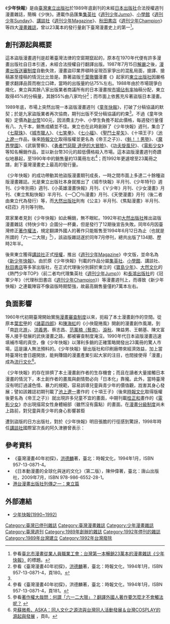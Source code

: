 {{POV|time=2020-11-04T01:23:18+00:00}}{{Infobox Magazine
| 名稱      = 少年快報
| 英文名    = 
| 標誌      = 
| 標誌大小  = 
| 圖像      = Shao-Nian-Quai-Bao.jpg
| 圖像大小  = 
| 圖像說明  = 創刊號封面
| 主編      = 
| 編輯      = 
| 編輯者    = 
| 類別      = [[漫畫雜誌|漫畫雜誌]]
| 發行周期  = [[週刊|週刊]]
| 發行量    = 
| 創辦人    = 
| 出版者    = 
| 實際發行量= 
| 滯銷量    = 
| 總發行量  = 
| 創刊日期  = 1989年
| 首發日期  = 
| 最後發行日期  = 
| 公司      = [[東立出版社|東立出版社]]
| 創刊地區  = 臺灣
| 總部所在地= 
| 語言      = 正體中文
| 網站      = 
| issn      = 
| oclc      = 
}}

《'''少年快報'''》是由[[臺灣|臺灣]][[東立出版社|東立出版社]]於1989年底創刊的未經[[日本|日本]][[出版社|出版社]]合法授權週刊漫畫雜誌，簡稱《少快》。連載作品匯集[[集英社|集英社]]《[[週刊少年Jump|週刊少年Jump]]》、[[小學館|小學館]]《[[週刊少年Sunday|週刊少年Sunday]]》、[[講談社|講談社]]《[[週刊少年Magazine|週刊少年Magazine]]》、[[秋田書店|秋田書店]]《[[週刊少年Champion|週刊少年Champion]]》等四大[[漫畫雜誌|漫畫雜誌]]，曾以23萬本的發行量創下臺灣漫畫史上的第一<ref>參看[http://www.comicartist.org.tw/monga_column/First/First_15.htm 臺北市漫畫從業人員職業工會：台灣第一本暢銷23萬本的漫畫雜誌《少年快報》] {{webarchive|url=https://web.archive.org/web/20100820045602/http://www.comicartist.org.tw/monga_column/First/First_15.htm |date=2010-08-20 }}的標題。</ref>。

== 創刊源起與概要 ==
這本盜版漫畫週刊是趁著臺灣法律的空窗期竄起的，原本在1970年代便有許多漫畫出版社自日本引進，未經合法授權自行翻譯出版。1987年7月15日[[台灣省戒嚴令|解嚴]]之後，[[編印連環圖畫輔導辦法|漫畫出版送審制度]]自動失效，漫畫盜印業界頓時呈現百家爭出的混亂局面，搶譯、搶稿甚至撞稿的情況比比皆是。靠著盜版[[千葉徹彌|千葉徹彌]]漫畫《{{link-ja|好小子 (漫畫)|おれは鉄兵|好小子}}》起家的[[東立出版社|東立出版社]]因嚴格要求翻譯品質而樹立口碑，當時的出版量約佔75%左右。1988年由於市場競爭白熾化，東立與其餘八家出版業者商議所有的日本漫畫按[[市場佔有率|市場佔有率]]抽稿分配，東立取得45%的分稿量，其餘55%由八家均分<ref name="#1">參看《臺灣漫畫40年初探》，[[洪德麟|洪德麟]]著，臺北：時報文化，1994年1月，ISBN 957-13-0871-4，頁180。</ref>；而市面上依舊充斥著盜版日本漫畫。

1989年底，市場上突然出現一本盜版漫畫週刊《[[童年快報|童年快報]]》，打破了分稿協議的默契；於是九家盜版業者再次協商，期刊出版不受分稿協議的約束<ref name="#1"/>。不過《童年快報》定價為[[新台幣|新台幣]]100元，因消費主力中、小學生負擔不起此價格，每週發行量僅有八、九千本，銷售成績並不佳。東立也在此時創辦了《少年快報》週刊，集合了《[[七龍珠|七龍珠]]》、《[[城市獵人|城市獵人]]》、《[[亂馬½|七笑拳]]》、《[[彩虹辣椒|七小福]]》、《[[聖鬥士星矢|聖鬥士星矢]]》、《十項王子》（[[池上遼一|池上遼一]]作品，後來[[時報文化|時報文化]]取得版權並更名為《帝王之子》）、《[[魁！！男塾|魁！！男塾]]》、《[[魔界學園|魔界學園]]》、《武裝警察》、《[[神龍之謎|勇者鬥惡龍 達伊的大冒險]]》、《[[功夫旋風兒|功夫旋風兒]]》、《[[電影少女|電影少女]]》等知名暢銷作品，並以新台幣30元的超低價格殺入市場。這本盜版漫畫週刊奇蹟似地暴起，至1990年中的銷售量約13萬冊左右<ref>參看《臺灣漫畫40年初探》，洪德麟著，臺北：時報文化，1994年1月，ISBN 957-13-0871-4，頁181。</ref>；而1992年更遽增至23萬冊之譜，創下臺灣漫畫史上最高的發行量。

《少年快報》的成功帶動其他盜版漫畫期刊成長，一時之間市面上多達二十餘種盜版漫畫雜誌。光是東立出版社本身就推出了《城市快報》半月刊、《少年特刊》週刊、《少年別冊》週刊、《小英雄漫畫快報》月刊、《Ｖ少年》月刊、《少女漫畫》月刊、《東立焦點快報》半月刊、《一〇〇％漫畫》月刊、《天使漫畫》月刊（後二者由東立代為發行）等，而[[大然出版社|大然出版社]]則有《公主》半月刊、《焦點漫畫》半月刊、《菈菈》月刊等刊物。

眾家業者見到《少年快報》如此暢銷，無不眼紅。1992年初[[大然出版社|大然出版社]]推出盜版漫畫雜誌《特快少年》企圖分一杯羹，但是發行了12期後宣告失敗。同年6月因臺灣修正[[s:著作權法_(民國81年5月)|著作權法]]，規定翻譯外國人的著作只能販售至1994年6月12日為止（也就是所謂的「六一二大限」<ref>參看[http://www.copyrightnote.org/qa/q3.html#479 著作權大哉問：何謂「六一二大限」？翻譯外國人著作要怎麼才不會觸法呢？] {{webarchive|url=https://web.archive.org/web/20150326213835/http://www.copyrightnote.org/qa/q3.html |date=2015-03-26 }}</ref>），該盜版雜誌遂於同年7月停刊，總共出版了134期、歷時2年半。

後來東立獲得[[講談社|講談社]]正式[[授權|授權]]，推出《[[週刊少年Magazine|週刊少年Magazine]]》中文版，並命名為《[[新少年快報|新少年快報]]》。由於原《少年快報》刊載的作品分屬[[集英社|集英社]]、[[小學館|小學館]]、講談社、[[秋田書店|秋田書店]]等多家出版社，在正式代理後分別歸於東立的《[[寶島少年|寶島少年]]》、[[大然文化|大然文化]]的《熱門少年TOP》（前二者均代理集英社《[[週刊少年Jump|週刊少年Jump]]》）和[[長鴻出版社|長鴻出版社]]的《冠軍少年》（代理秋田書店《[[週刊少年Champion|週刊少年Champion]]》）等漫畫週刊上，而導致《新少年快報》之連載陣容不像盜版時期堅強，故最高銷售量僅約7萬本左右。

{{Section OR}}
==負面影響==
1960年代初期臺灣開始實施[[編印連環圖畫輔導辦法|漫畫審查制度]]以來，扼殺了本土漫畫創作的空間。從原本[[葉宏甲|葉宏甲]]的《[[諸葛四郎|諸葛四郎]]》和[[陳海虹|陳海虹]]的《小俠龍捲風》開創的漫畫創作風潮，到「南[[許松山|許]]北[[游龍輝|游]]」、[[洪義男|洪義男]]、蔡志昌、[[范萬楠|范萬楠（藝南）]]、[[淚秋|淚秋]]、陳益男、王朝基、陳文富等人接手發展的武俠漫畫之路，都被審查制度淹沒。1990年代日本盜版漫畫迅速填補市場的真空，像《少年快報》以薄利多銷的正確策略開發出23萬冊的驚人市場，這是讓人無法預料的。《少年快報》替出版社和印刷廠帶來經濟效益，加上當時臺灣社會日趨開放，能夠賺錢的漫畫產業引起大家的注目，也間接使得「漫畫」成為[[流行文化|流行文化]]<ref>見[http://www.fcu.edu.tw/wSite/public/Attachment/f1328779054921.pdf 蘇微希、ASKA：同人文化之源流與台灣同人活動發展＆台灣COSPLAY的源起與發展] {{Wayback|url=http://www.fcu.edu.tw/wSite/public/Attachment/f1328779054921.pdf |date=20190930214218 }}，頁8。</ref>。

《少年快報》的存在排擠了本土漫畫創作者的生存機會；而且在讀者大量接觸日本漫畫的情況下，本土創作者的畫風與劇情勢必{{Verify credibility}}向「日本化」靠攏。此外，當時臺灣沒有明訂過濾色情、暴力的規範，容易誤導兒童與青少年的價值觀，戕害其身心發展；譬如該{{Who}}雜誌初期刊載了[[池上遼一|池上遼一]]畫作的《十項王子》（後來[[時報文化|時報文化]]取得版權後更名為《帝王之子》）就出現許多兒童不宜的畫面，中期刊載[[桂正和|桂正和]]畫作的《[[電影少女|電影少女]]》亦出現描寫女性身體細部（雖然沒有露點）的畫面。在[[出版品及錄影節目帶分級辦法|漫畫分級制度]]尚未上路前，對兒童與青少年的身心影響甚鉅{{fact}}

遭到盜版的日方出版社，對於《少年快報》明目張膽的行徑感到驚訝，1998年時任[[講談社|講談社]]國際室次長的阿久津勝曾表示：
{{Cquote|1990年初在臺灣市面上出現混合《[[週刊少年Magazine|週刊少年Magazine]]》、《[[週刊少年Sunday|週刊少年Sunday]]》、《[[週刊少年Jump|週刊少年Jump]]》、《[[週刊少年Champion|週刊少年Champion]]》等日本少年漫畫雜誌的盜版作品，此外還有相關商品及單行本等，出刊的時間大約比日本慢一個月左右。對這種將所有少年漫畫誌的人氣漫畫集結而產生的漫畫雜誌，我們的反應已經超越了憤怒，幾乎是驚嘆了。<ref>參看〈日本マンガのアジア事情〉，阿久津勝著，收錄在《日本漫畫が世界ですごい》，小川功編，東京：たちばな出版，1998年，頁102。</ref>}}

== 參考資料 ==
* 《臺灣漫畫40年初探》，[[洪德麟|洪德麟]]著，臺北：時報文化，1994年1月，ISBN 957-13-0871-4。
* 《日本動漫畫的全球化與迷的文化》（第二版），陳仲偉著，臺北：唐山出版社，2009年7月，ISBN 978-986-6552-28-1。
* [https://web.archive.org/web/20130509160208/http://bbs.cyesuta.org/showthread.php?t=167 港台漫畫出版社列傳之一：東立篇]
{{reflist}}

== 外部連結 ==
* [https://web.archive.org/web/20141011173328/http://blog.roodo.com/ginolee/archives/9861075.html 少年快報(1990~1992)]
{{台灣漫畫雜誌}}
[[Category:臺灣已停刊雜誌|Category:臺灣已停刊雜誌]]
[[Category:臺灣漫畫雜誌|Category:臺灣漫畫雜誌]]
[[Category:少年漫畫雜誌|Category:少年漫畫雜誌]]
[[Category:臺灣週刊|Category:臺灣週刊]]
[[Category:1989年創辦的雜誌|Category:1989年創辦的雜誌]]
[[Category:1992年停刊的雜誌|Category:1992年停刊的雜誌]]
[[Category:1989年台灣建立|Category:1989年台灣建立]]
[[Category:1992年台灣廢除|Category:1992年台灣廢除]]
